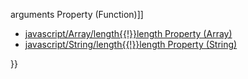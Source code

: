 {{Page_Title}}
{{Flags}}
{{Summary_Section|Returns the actual number of arguments passed to a function by the caller.

}}
{{JS_Syntax|Formats={{JS_Syntax_Format
|Format= [ function.] '''arguments'''.'''length'''}}
}}
{{Remarks_Section
|Remarks=The optional function argument is the name of the currently executing Function object.

The '''length''' property of the '''arguments''' object is initialized by the scripting engine to the actual number of arguments passed to a Function object when execution begins in that function.
}}
{{Examples_Section
|Not_required=No
|Examples={{Single_Example
|Language=JavaScript
|Description=The following example illustrates the use of the '''length''' property of the '''arguments''' object. To fully understand the example, pass more arguments to the function than the 2 arguments expected:

|Code= function ArgTest(a, b){
    var s = "";
 
    s += "Expected Arguments: " + ArgTest.length;
    s += "&lt;br /&gt;";
    s += "Passed Arguments: " + arguments.length;
 
    document.write (s);
 }
}}}}
{{See_Also_Section
|Manual_links=* [[javascript/Function/arguments{{!}}arguments Property (Function)]]
* [[javascript/Array/length{{!}}length Property (Array)]]
* [[javascript/String/length{{!}}length Property (String)]]
}}
{{Topics | JS Basic}}

{{External_Attribution
|Is_CC-BY-SA=No
|Sources=MSDN
|MDN_link=
|MSDN_link=http://msdn.microsoft.com/en-us/library/ie/7474tyd4(v=vs.94).aspx
|HTML5Rocks_link=
}}
